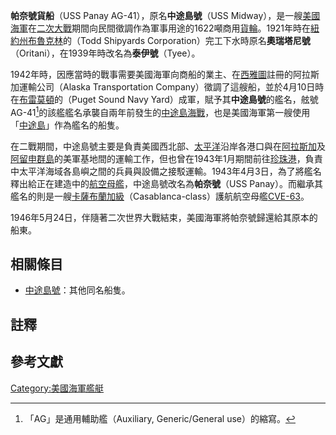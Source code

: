 {{noteTA
|T=zh-cn:班乃号货船;zh-tw:帕奈號貨船;
|1=zh-cn:班乃;zh-tw:帕奈;
}}
'''帕奈號貨船'''（USS Panay AG-41），原名'''中途島號'''（USS Midway），是一艘[[美國海軍|美國海軍]]在[[二次大戰|二次大戰]]期間向民間徵調作為軍事用途的1622噸商用[[貨輪|貨輪]]。1921年時在[[紐約州|紐約州]][[布魯克林|布魯克林]]的{{link-en|偉格造船廠|Vigor Shipyards|托德造船公司}}（Todd Shipyards Corporation）完工下水時原名'''奧瑞塔尼號'''（Oritani），在1939年時改名為'''泰伊號'''（Tyee）。

1942年時，因應當時的戰事需要美國海軍向商船的業主、在[[西雅圖|西雅圖]]註冊的阿拉斯加運輸公司（Alaska Transportation Company）徵調了這艘船，並於4月10日時在[[布雷默頓_(華盛頓州)|布雷莫頓]]的{{link-en|普吉灣海軍船廠|Puget Sound Naval Shipyard and Intermediate Maintenance Facility}}（Puget Sound Navy Yard）成軍，賦予其'''中途島號'''的艦名，舷號AG-41<ref group="註">「AG」是通用輔助艦（Auxiliary, Generic/General use）的縮寫。</ref>的該艦艦名承襲自兩年前發生的[[中途島海戰|中途島海戰]]，也是美國海軍第一艘使用「[[中途島|中途島]]」作為艦名的船隻。

在二戰期間，中途島號主要是負責美國西北部、[[太平洋|太平洋]]沿岸各港口與在[[阿拉斯加|阿拉斯加]]及[[阿留申群島|阿留申群島]]的美軍基地間的運輸工作，但也曾在1943年1月期間前往[[珍珠港|珍珠港]]，負責中太平洋海域各島嶼之間的兵員與設備之接駁運輸。1943年4月3日，為了將艦名釋出給正在建造中的[[航空母艦|航空母艦]]，中途島號改名為'''帕奈號'''（USS Panay）。而繼承其艦名的則是一艘[[卡薩布蘭加級護航航空母艦|卡薩布蘭加級]]（Casablanca-class）護航航空母艦[[聖羅號航空母艦|CVE-63]]。

1946年5月24日，伴隨著二次世界大戰結束，美國海軍將帕奈號歸還給其原本的船東。

==相關條目==
* [[中途島號|中途島號]]：其他同名船隻。

==註釋==
{{reflist|group="註"}}

==參考文獻==
{{reflist|
<ref>[http://www.navsource.org/archives/09/49/49041.htm USS Panay (AG-41)]{{en}}</ref>
}}

{{military-stub}}

{{DEFAULTSORT:Panay}}
[[Category:美國海軍艦艇|Category:美國海軍艦艇]]